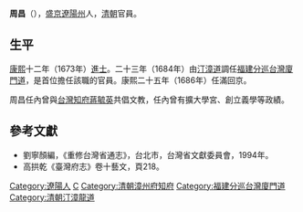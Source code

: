 {{Otheruses|other=名为周昌的其他人物|周昌}}

'''周昌'''（{{bd|?||?||}}），[[盛京|盛京]][[遼陽|遼陽州]]人，[[清朝|清朝]]官員。

== 生平 ==
[[康熙|康熙]]十二年（1673年）[[進士|進士]]。二十三年（1684年）由[[汀漳道|汀漳道]]調任[[福建分巡台灣廈門道|福建分巡台灣廈門道]]，是首位擔任該職的官員。康熙二十五年（1686年）任滿回京。

周昌任內曾與[[台灣知府|台灣知府]][[蔣毓英|蔣毓英]]共倡文教，任內曾有擴大學宮、創立義學等政績。

==參考文獻==
*劉寧顏編，《重修台灣省通志》，台北市，台灣省文獻委員會，1994年。
*高拱乾《臺灣府志》卷十藝文，頁218。 

{{start box}}
{{s-off}}
{{succession box|[[胡獻瑤|胡獻瑤]]|[[吳延貴|吳延貴]]|[[漳州府|漳州府]][[知府|知府]]|[[康熙|康熙]]十六年－十八年<br />（1677－1679年）}}
{{s-before|無|（首任）}}
{{s-title|[[福建分巡台灣廈門道|福建分巡台灣廈門道]]|1684─1686}}
{{s-after|[[王效宗|王效宗]]|}}
{{end box}}

{{康熙十二年癸丑科殿試金榜}}
{{臺灣統治者}}

{{Authority control}}

{{DEFAULTSORT:}}
[[Category:遼陽人|Category:遼陽人]]
[[Category:周姓|C]]
[[Category:清朝漳州府知府|Category:清朝漳州府知府]]
[[Category:福建分巡台灣廈門道|Category:福建分巡台灣廈門道]]
[[Category:清朝汀漳龍道|Category:清朝汀漳龍道]]